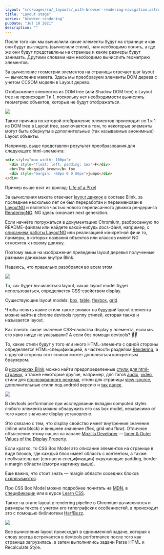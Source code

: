 ```yaml
---
layout: "src/pages/ru/_layouts/_with-browser-rendering-navigation.astro"
title: "Layout stage"
series: "browser-rendering"
pubDate: "Jul 10 2021"
description: ""
---
```


После того как мы вычислили какие элементы будут на странице и как они будут выглядеть (вычислили стили), нам необходимо понять, а где же они будут представлены на странице и какие размеры будут занимать. Другими словами нам необходимо вычислить геометрию элементов.

За вычисление геометрии элементов на страницы отвечает шаг layout — вычисление макета. Здесь мы преобразуем элементы DOM дерева с учетом CCSOM модели в Layout дерево. 

Отображение элементов из DOM tree (или Shadow DOM tree) в Layout tree не происходит 1 к 1, поскольку нет необходимости вычислять геометрию объектов, которые не будут отображаться. 

<Img src="/assets/posts/2021/browser-rendering-layout/layout-tree.jpg" />

Также причина по которой отображение элементов происходит не 1 к 1 из DOM tree в Layout tree, заключается в том, то некоторые элементы могут быть обернуты в дополнительные (так называемые анонимные) Layout объекты.

Например, выше представлен результат преобразования для следующего html-элемента:

```html
<div style="max-width: 100px">
  <div style="float: left; padding: 1ex">F</div>
  <br>The <b>quick brown</b> fox
  <div style="margin: -60px 0 0 80px">jumps</div>
</div>
````

Пример выше взят из доклад: [Life of a Pixel](https://www.youtube.com/watch?v=m-J-tbAlFic)



За вычисления макета отвечает [layout движок](https://chromium.googlesource.com/chromium/blink/+/refs/heads/main/Source/core/layout/) в составе Blink, за последние несколько лет он был переработан и переименован в [LayoutNG](https://chromium.googlesource.com/chromium/src/+/refs/heads/main/third_party/blink/renderer/core/layout/ng/README.md) и является частью нового переписанного движка рендеринга [RenderingNG](https://developer.chrome.com/blog/renderingng/). NG здесь означает next generation.  
  
Если начнёте погружаться в документацию Chromium, разбросанную по README-файлам или найдете какой-нибудь docs-файл, например, с [описанием работы LayoutNG](https://docs.google.com/document/d/1uxbDh4uONFQOiGuiumlJBLGgO4KDWB8ZEkp7Rd47fw4) или реализацией конкретной фичи то, примеры, в которых названия объектов или классов имеют NG относятся к новому движку.  
  
Поэтому выше на изображения приведены layout деревья полученные разными движками внутри Blink.  
  
Надеюсь, что правильно разобрался во всем этом.  

<Img src="/assets/posts/2021/browser-rendering-layout/layout-styles-grouped.jpg" />

То, как будет вычисляться layout, какая layout model будет использоваться, определяется CSS-свойством display.  
  
Существующие layout models: [box](https://www.w3.org/TR/css-box/), [table](https://drafts.csswg.org/css2/#table-display), [flexbox](https://www.w3.org/TR/css-flexbox-1/), [grid](https://www.w3.org/TR/css-grid-1/).  
  
Чтобы понять какие стили также влияют на будущий layout элемента можно найти в chrome devtools группу стилей, которая также и называется layout.  
  
Как понять какое значение CSS-свойства display у элемента, если мы его явно нигде не указывали? А если без помощи devtools? _**🤷‍♂️**_  

То, какие стили будут у того или иного HTML-элемента с одной стороны определяется HTML-спецификацией, в частности разделом [Rendering](https://html.spec.whatwg.org/multipage/rendering.html), а с другой стороны этот список может дополняться конкретным браузером.  
  
В [исходниках Blink](https://chromium.googlesource.com/chromium/blink/+/refs/heads/main) можно найти предопределенные [стили для html-страниц](https://chromium.googlesource.com/chromium/blink/+/refs/heads/main/Source/core/css/html.css), а также некоторые другие, например, для тэгов [audio](https://chromium.googlesource.com/chromium/blink/+/refs/heads/main/Source/core/css/mediaControls.css), [video](https://chromium.googlesource.com/chromium/blink/+/refs/heads/main/Source/core/css/mediaControls.css), стили для [полноэкранного режима](https://chromium.googlesource.com/chromium/blink/+/refs/heads/main/Source/core/css/fullscreen.css), стили для страницы [view-source](https://chromium.googlesource.com/chromium/blink/+/refs/heads/main/Source/core/css/view-source.css), дополнительные стили под android версию и [так далее](https://chromium.googlesource.com/chromium/blink/+/refs/heads/main/Source/core/css).  

<Img src="/assets/posts/2021/browser-rendering-layout/layout-css-box-model.jpg" />

В devtools performance при исследовании вкладки computed styles любого элемента можно обнаружить его css box model, независимо от того какое значение display установлено.  
  
Это связано с тем, что display свойство имеет внутренние значение (inline или block) и внешнее значение (flex, grid или flow). Отличное объяснение этому нашел на канале [Mozilla Developer](https://www.youtube.com/channel/UCh5UlGiu9d6LegIeUCW4N1w) — [Inner & Outer Values of the Display Property](https://www.youtube.com/watch?v=4Clyc38U-MA).  
  
Если кратко, то CSS Box Model это описание элементов на странице в виде блоков, где каждый блок имеет область с контентом, а также необязательные (согласно спецификации) окружающие padding, border и margin области (смотри картинку выше).  
  
Еще важно, что стоит знать — margin области соседних блоков [схлопываются](https://developer.mozilla.org/en-US/docs/Web/CSS/CSS_Box_Model/Mastering_margin_collapsing).  
  
Про CSS Box Model можно подробнее почитать на [MDN](https://developer.mozilla.org/en-US/docs/Learn/CSS/Building_blocks/The_box_model), в [спецификации](https://www.w3.org/TR/css-box-3/) или в курсе [Learn CSS](https://web.dev/learn/css/box-model/).  

Также на этапе layout в rendering pipeline в Chromium вычисляются и размеры текста с учетом его типографских особенностей, а происходит это с помощью библиотеки [HarfBuzz](https://github.com/harfbuzz/harfbuzz).

<Img src="/assets/posts/2021/browser-rendering-layout/layout-task.jpg" />

Все вычисления layout происходят в одноименной задаче, которая к слову всегда встречается в devtools performance после того как страница загрузилась, а затем выполнились задачи Parse HTML и Recalculate Style.


